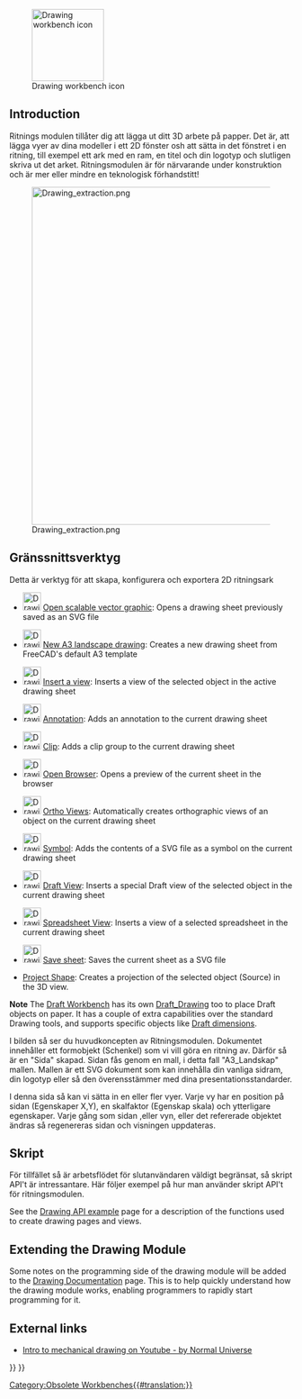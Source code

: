 <languages/>

{{Docnav
|
|
|IconL=
|IconR=
}}

{{VeryImportantMessage|The '''Drawing Workbench''' is no longer included after version 0.20.<br>
The [[TechDraw_Workbench|TechDraw Workbench]] is its more advanced replacement.}}

[[Image:Workbench_Drawing.svg|thumb|128px|Drawing workbench icon]]

== Introduction == 

Ritnings modulen tillåter dig att lägga ut ditt 3D arbete på papper. Det är, att lägga vyer av dina modeller i ett 2D fönster osh att sätta in det fönstret i en ritning, till exempel ett ark med en ram, en titel och din logotyp och slutligen skriva ut det arket. Ritningsmodulen är för närvarande under konstruktion och är mer eller mindre en teknologisk förhandstitt!

{{TOCright}}
[[Image:Drawing_extraction.png|600px]]

<span id="Tools"></span>
== Gränssnittsverktyg ==

Detta är verktyg för att skapa, konfigurera och exportera 2D ritningsark

* [[Image:Drawing_New.png|32px]] [[Drawing_Open_SVG|Open scalable vector graphic]]: Opens a drawing sheet previously saved as an SVG file

* [[Image:Drawing_Landscape_A3.png|32px]] [[Drawing_Landscape_A3|New A3 landscape drawing]]: Creates a new drawing sheet from FreeCAD's default A3 template

* [[Image:Drawing_View.png|32px]] [[Drawing_View|Insert a view]]: Inserts a view of the selected object in the active drawing sheet

* [[Image:Drawing_Annotation.png|32px]] [[Drawing_Annotation|Annotation]]: Adds an annotation to the current drawing sheet

* [[Image:Drawing_Clip.png|32px]] [[Drawing_Clip|Clip]]: Adds a clip group to the current drawing sheet

* [[Image:Drawing_Openbrowser.png|32px]] [[Drawing_Openbrowser|Open Browser]]: Opens a preview of the current sheet in the browser

* [[Image:Drawing_Orthoviews.png|32px]] [[Drawing_Orthoviews|Ortho Views]]: Automatically creates orthographic views of an object on the current drawing sheet

* [[Image:Drawing_Symbol.png|32px]] [[Drawing_Symbol|Symbol]]: Adds the contents of a SVG file as a symbol on the current drawing sheet

* [[Image:Drawing_DraftView.png|32px]] [[Draft_Drawing|Draft View]]: Inserts a special Draft view of the selected object in the current drawing sheet

* [[Image:Drawing_SpreadsheetView.png|32px]] [[Drawing_SpreadsheetView|Spreadsheet View]]: Inserts a view of a selected spreadsheet in the current drawing sheet

* [[Image:Drawing_Save.png|32px]] [[Drawing_Save|Save sheet]]: Saves the current sheet as a SVG file

* [[Drawing_ProjectShape|Project Shape]]: Creates a projection of the selected object (Source) in the 3D view.

'''Note'''
The [[Draft Workbench]] has its own [[Draft_Drawing]] too to place Draft objects on paper. It has a couple of extra capabilities over the standard Drawing tools, and supports specific objects like [[Draft Dimension|Draft dimensions]].

I bilden så ser du huvudkoncepten av Ritningsmodulen. Dokumentet innehåller ett formobjekt (Schenkel) som vi vill göra en ritning av. Därför så är en "Sida" skapad. Sidan fås genom en mall, i detta fall "A3_Landskap" mallen. Mallen är ett SVG dokument som kan innehålla din vanliga sidram, din logotyp eller så den överensstämmer med dina presentationsstandarder.

I denna sida så kan vi sätta in en eller fler vyer. Varje vy har en position på sidan (Egenskaper X,Y), en skalfaktor (Egenskap skala) och ytterligare egenskaper. Varje gång som sidan ,eller vyn, eller det refererade objektet ändras så regenereras sidan och visningen uppdateras.

<span id="Scripting"></span>
== Skript ==

För tillfället så är arbetsflödet för slutanvändaren väldigt begränsat, så skript API't är intressantare. Här följer exempel på hur man använder skript API't för ritningsmodulen.

See the [[Drawing API example]] page for a description of the functions used to create drawing pages and views.

== Extending the Drawing Module ==

Some notes on the programming side of the drawing module will be added to the [[Drawing Documentation]] page. This is to help quickly understand how the drawing module works, enabling programmers to rapidly start programming for it.

== External links ==

*  [https://www.youtube.com/watch?v=1Hm5Zyjmjac Intro to mechanical drawing on Youtube - by Normal Universe]


<div class="mw-translate-fuzzy">
{{docnav/sv|Part Workbench/sv|Raytracing Workbench/sv}}
</div>

{{Drawing Tools navi{{#translation:}}}}
{{Userdocnavi{{#translation:}}}}
[[Category:Obsolete Workbenches{{#translation:}}]]